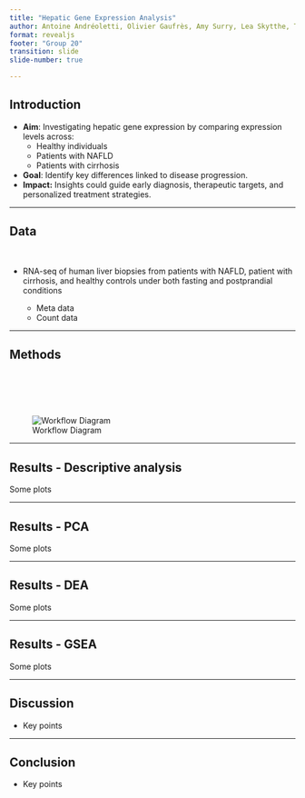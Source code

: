 ```yaml
---
title: "Hepatic Gene Expression Analysis"
author: Antoine Andréoletti, Olivier Gaufrès, Amy Surry, Lea Skytthe, Trine Søgaard
format: revealjs
footer: "Group 20" 
transition: slide
slide-number: true

---
```



## Introduction

- **Aim**: Investigating hepatic gene expression by comparing expression levels across:  
  - Healthy individuals  
  - Patients with NAFLD
  - Patients with cirrhosis  
- **Goal**: Identify key differences linked to disease progression. 
- **Impact:** Insights could guide early diagnosis, therapeutic targets, and personalized treatment strategies.

---

## Data

<br>

- RNA-seq of human liver biopsies from patients with NAFLD, patient with cirrhosis, and healthy controls under both fasting and postprandial conditions

  - Meta data
  - Count data


---

## Methods

<br><br>

![Workflow Diagram](Pictures_for_presentation/R-flowdiagram.drawio.png){style="margin-top: 30px;"}

---

## Results - Descriptive analysis

Some plots

---

## Results - PCA

Some plots

---

## Results - DEA

Some plots

---

## Results - GSEA

Some plots

---

## Discussion

- Key points

---

## Conclusion

- Key points




